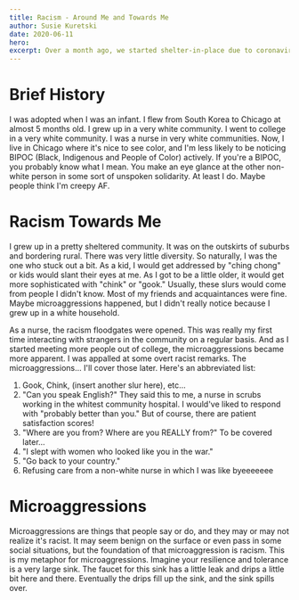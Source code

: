 ```yaml
---
title: Racism - Around Me and Towards Me
author: Susie Kuretski
date: 2020-06-11
hero: 
excerpt: Over a month ago, we started shelter-in-place due to coronavirus. Around that time, I was pretty anxious. I was worried about loved ones, health care workers, getting coronavirus, job security, going back to working as a nurse, and how the federal & state governments were going (or not going to) respond.
---
```


# Brief History

I was adopted when I was an infant. I flew from South Korea to Chicago at almost 5 months old. I grew up in a very 
white community. I went to college in a very white community. I was a nurse in very white communities. 
Now, I live in Chicago where it's nice to see color, and I'm less likely to be noticing BIPOC (Black, Indigenous and People of Color) 
actively. If you're a BIPOC, you probably know what I mean. You make an eye glance at the other non-white person 
in some sort of unspoken solidarity. At least I do. Maybe people think I'm creepy AF. 

# Racism Towards Me

I grew up in a pretty sheltered community. It was on the outskirts of suburbs and bordering rural. There was very little diversity. 
So naturally, I was the one who stuck out a bit. As a kid, I would get addressed by "ching chong" or kids would slant their eyes 
at me. As I got to be a little older, it would get more sophisticated with "chink" or "gook." Usually, these slurs would come from 
people I didn't know. Most of my friends and acquaintances were fine. Maybe microaggressions happened, but I didn't really notice 
because I grew up in a white household. 

As a nurse, the racism floodgates were opened. This was really my first time interacting with strangers in the community on a 
regular basis. And as I started meeting more people out of college, the microaggressions became more apparent. I was appalled 
at some overt racist remarks. The microaggressions... I'll cover those later. Here's an abbreviated list: 

1. Gook, Chink, (insert another slur here), etc...
2. "Can you speak English?" They said this to me, a nurse in scrubs working in the whitest community hospital. I would've liked to 
respond with "probably better than you." But of course, there are patient satisfaction scores!
3. "Where are you from? Where are you REALLY from?" To be covered later...
4. "I slept with women who looked like you in the war."
5. "Go back to your country."
6. Refusing care from a non-white nurse in which I was like byeeeeeee


# Microaggressions

Microaggressions are things that people say or do, and they may or may not realize it's racist. It may seem benign on the surface or even 
pass in some social situations, but the foundation of that microaggression is racism. This is my metaphor for microaggressions. Imagine 
your resilience and tolerance is a very large sink. The faucet for this sink has a little leak and drips a little bit here and there. 
Eventually the drips fill up the sink, and the sink spills over. 